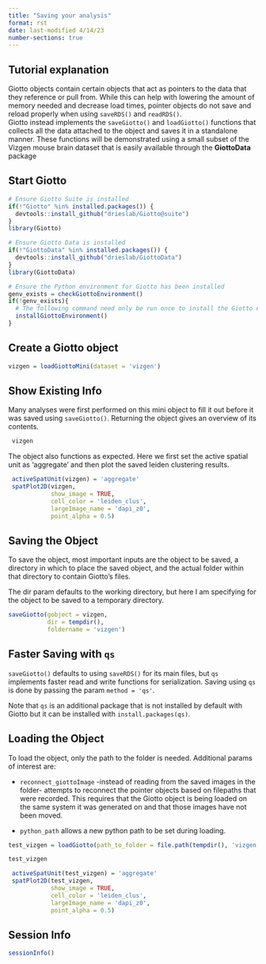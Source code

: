 ```yaml
---
title: "Saving your analysis"
format: rst
date: last-modified 4/14/23
number-sections: true
---
```


## Tutorial explanation

Giotto objects contain certain objects that act as pointers to the data that they reference or pull from. While this can help with lowering the amount of memory needed and decrease load times, pointer objects do not save and reload properly when using `saveRDS()` and `readRDS()`.\
Giotto instead implements the `saveGiotto()` and `loadGiotto()` functions that collects all the data attached to the object and saves it in a standalone manner. These functions will be demonstrated using a small subset of the Vizgen mouse brain dataset that is easily available through the **GiottoData** package

## Start Giotto

```r
# Ensure Giotto Suite is installed
if(!"Giotto" %in% installed.packages()) {
  devtools::install_github("drieslab/Giotto@suite")
}
library(Giotto)

# Ensure Giotto Data is installed
if(!"GiottoData" %in% installed.packages()) {
  devtools::install_github("drieslab/GiottoData")
}
library(GiottoData)

# Ensure the Python environment for Giotto has been installed
genv_exists = checkGiottoEnvironment()
if(!genv_exists){
  # The following command need only be run once to install the Giotto environment
  installGiottoEnvironment()
}
```

## Create a Giotto object

```r
vizgen = loadGiottoMini(dataset = 'vizgen')
```

## Show Existing Info

Many analyses were first performed on this mini object to fill it out before it was saved using `saveGiotto()`. Returning the object gives an overview of its contents.

```r
 vizgen
```

The object also functions as expected. Here we first set the active spatial unit as 'aggregate' and then plot the saved leiden clustering results.

```r
 activeSpatUnit(vizgen) = 'aggregate'
 spatPlot2D(vizgen,
            show_image = TRUE,
            cell_color = 'leiden_clus',
            largeImage_name = 'dapi_z0',
            point_alpha = 0.5)
```

## Saving the Object

To save the object, most important inputs are the object to be saved, a directory in which to place the saved object, and the actual folder within that directory to contain Giotto's files.

The dir param defaults to the working directory, but here I am specifying for the object to be saved to a temporary directory.

```r
saveGiotto(gobject = vizgen,
           dir = tempdir(),
           foldername = 'vizgen')
```

## Faster Saving with `qs`

`saveGiotto()` defaults to using `saveRDS()` for its main files, but `qs` implements faster read and write functions for serialization. Saving using `qs` is done by passing the param `method = 'qs'`.

Note that `qs` is an additional package that is not installed by default with Giotto but it can be installed with `install.packages(qs)`.

## Loading the Object

To load the object, only the path to the folder is needed. Additional params of interest are:

-   `reconnect_giottoImage` -instead of reading from the saved images in the folder- attempts to reconnect the pointer objects based on filepaths that were recorded. This requires that the Giotto object is being loaded on the same system it was generated on and that those images have not been moved.

-   `python_path` allows a new python path to be set during loading.

```r
test_vizgen = loadGiotto(path_to_folder = file.path(tempdir(), 'vizgen'))
```

```r
test_vizgen
```

```r
 activeSpatUnit(test_vizgen) = 'aggregate'
 spatPlot2D(test_vizgen,
            show_image = TRUE,
            cell_color = 'leiden_clus',
            largeImage_name = 'dapi_z0',
            point_alpha = 0.5)
```

## Session Info

```r
sessionInfo()
```
